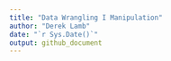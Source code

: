 ```yaml
---
title: "Data Wrangling I Manipulation"
author: "Derek Lamb"
date: "`r Sys.Date()`"
output: github_document
---
```

